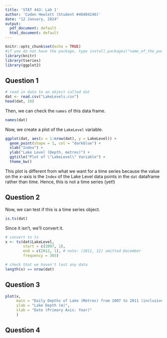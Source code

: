 ```yaml
---
title: 'STAT 443: Lab 1'
author: 'Caden Hewlett (Student #40404246)'
date: "12 January, 2024"
output:
  pdf_document: default
  html_document: default
---
```


```r
knitr::opts_chunk$set(echo = TRUE)
#if you do not have the package, type install.packages("name_of_the_package")
library(knitr)
library(tseries)
library(ggplot2)
```

## Question 1


```r
# read in data to an object called dat
dat <- read.csv("LakeLevels.csv")
head(dat, 10)
```

Then, we can check the `names` of this data frame.
```r
names(dat)
```

Now, we create a plot of the `LakeLevel` variable.
```r
ggplot(dat, aes(x = 1:nrow(dat), y = LakeLevel)) +
  geom_point(shape = 1, col = "darkblue") +  
  xlab("Index") +  
  ylab("Lake Level (Depth, metres)") +
  ggtitle("Plot of \"LakeLevel\" Variable") + 
  theme_bw()
```
This plot is different from what we want for a time series because the value on the $x$-axis is the `Index` of the Lake Level data points in the `dat` dataframe rather than time. Hence, this is not a time series (yet!)


## Question 2

Now, we can test if this is a time series object.
```r
is.ts(dat)
```

Since it isn't, we'll convert it.
```r
# convert to ts
x <- ts(dat$LakeLevel, 
        start = c(2007, 1), 
        end = c(2012, 1), # note: (2011, 12) omitted December
        frequency = 365)

# check that we haven't lost any data
length(x) == nrow(dat)
```



## Question 3

```r
plot(x, 
     main = "Daily Depths of Lake (Metres) from 2007 to 2011 (inclusive)",
     ylab = "Lake Depth (m)",
     xlab = "Date (Primary Axis: Year)"
     )
```


## Question 4




